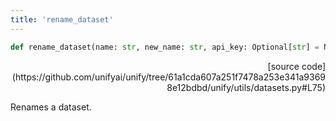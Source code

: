 ```yaml
---
title: 'rename_dataset'
---
```


```python
def rename_dataset(name: str, new_name: str, api_key: Optional[str] = None):
```

<p align="right">[source code](https://github.com/unifyai/unify/tree/61a1cda607a251f7478a253e341a93698e12bdbd/unify/utils/datasets.py#L75)</p>

Renames a dataset.
